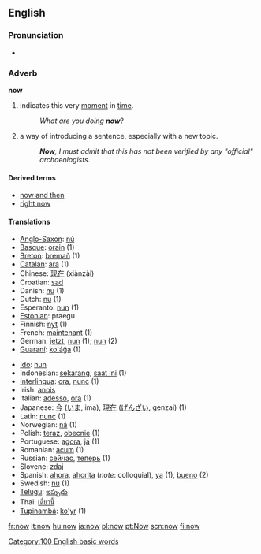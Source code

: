 ==English==

{{rank|only|like|little|77|now|then|A|should}}

===Pronunciation===
*{{audio|en-us-now.ogg|Audio (US)}}

===Adverb===
'''now'''

# indicates this very [[moment]] in [[time]].
#:''What are you doing '''now'''''?
# a way of introducing a sentence, especially with a new topic.
#:'''''Now''', I must admit that this has not been verified by any "official" archaeologists''.

====Derived terms====
*[[now and then]]
*[[right now]]

====Translations====
{{top}}
*[[Anglo-Saxon]]: [[nú]]
*[[Basque]]: [[orain]] (1)
*[[Breton]]: [[bremañ]] (1)
*[[Catalan]]: [[ara]] (1)
*Chinese: [[现在]] (xiànzài)
*Croatian: [[:hr:sad|sad]]
*Danish: [[nu]] (1)
*Dutch: [[nu]] (1)
*Esperanto: [[nun]] (1)
*[[Estonian]]: praegu
*Finnish: [[nyt]] (1)
*French: [[maintenant]] (1)
*German: [[jetzt]], [[nun]] (1); [[nun]] (2)
*[[Guaraní]]: [[ko'ág̃a]] (1)
{{mid}}
*[[Ido]]: [[nun]]
*Indonesian: [[sekarang]], [[saat ini]] (1)
*[[Interlingua]]: [[ora]], [[nunc]] (1)
*Irish: [[anois]]
*Italian: [[adesso]], [[ora]] (1)
*Japanese: [[今]] ([[いま]], ima), [[現在]] ([[げんざい]], genzai) (1)
*Latin: [[nunc]] (1)
*Norwegian: [[nå]] (1)
*Polish: [[teraz]], [[obecnie]] (1)
*Portuguese: [[agora]], [[já]] (1)
*Romanian: [[acum]] (1)
*Russian: [[сейчас]], [[теперь]] (1)
*Slovene: [[zdaj]]
*Spanish: [[ahora]], [[ahorita]] (''note'': colloquial), [[ya]] (1), [[bueno]] (2)
*Swedish: [[nu]] (1)
*[[Telugu]]: [[ఇప్పుడు]]
*Thai: [[เดี๋ยวนี้]]
*[[Tupinambá]]: [[ko'yr]] (1)
{{bottom}}

[[Category:100 English basic words]]

[[fr:now]]
[[it:now]]
[[hu:now]]
[[ja:now]]
[[pl:now]]
[[pt:Now]]
[[scn:now]]
[[fi:now]]